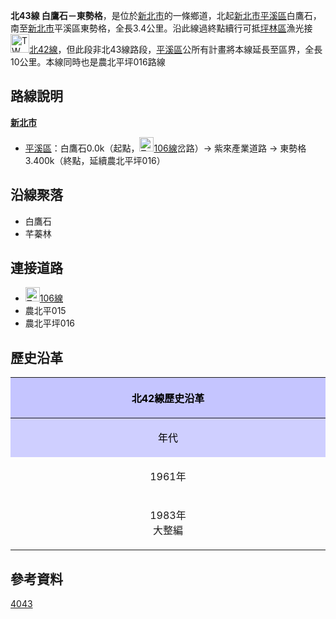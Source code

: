 {{Infobox TwRoad|
|Type=th
|Code=北43線
|Num=tp43
|Name=紫來產業道路
|Level=鄉道
|Length=3.400
|Start=[[新北市|新北市]][[平溪區|平溪區]]白鷹石
|End=新北市平溪區東勢格
}}
'''北43線 白鷹石－東勢格'''，是位於[[新北市|新北市]]的一條鄉道，北起[[新北市|新北市]][[平溪區|平溪區]]白鷹石，南至[[新北市|新北市]]平溪區東勢格，全長3.4公里。{{r|thb}}沿此線過終點續行可抵[[坪林區|坪林區]]漁光接[[File:TW_THWtp42.png|30px]][[北42線|北42線]]，但此段非北43線路段{{r|thb}}，[[平溪區|平溪區]]公所有計畫將本線延長至區界，全長10公里。本線同時也是農北平坪016路線

== 路線說明 ==
;'''[[新北市|新北市]]'''
*[[平溪區|平溪區]]：白鷹石0.0k（起點，[[File:TW_CHW106.svg|23px]][[縣道106號|106線]]岔路）→ 紫來產業道路 → 東勢格3.400k（終點，延續農北平坪016）

== 沿線聚落 ==
*白鷹石
*芊蓁林

== 連接道路 ==
*[[File:TW_CHW106.svg|23px]][[縣道106號|106線]]
*農北平015
*農北平坪016

== 歷史沿革 ==
{| class="wikitable" style="width: 100%"
! style="text-align:center; background:#C5C5FF; color:black" colspan=3 align=center | 北42線歷史沿革
|- 
! style="text-align:center; background:#CFCFFF; color:black" width="8%" | 年代 !! style="text-align:center; background:#D3D3FF; color:black" width="66%" | 本編號沿革 !! style="text-align:center; background:#D3D3FF; color:black" width="26%" | 本路線沿革
|- 
! 1961年{{r|gazette1966}}
| '''瑞樹坑－太平嶺'''間4.314km || 未修築或非公路
|-
! 1983年<br>大整編
| colspan=2| 原線改編[[File:TW_THWtp80.png|30px]][[北80線|北80線]]，並將坪林鄉紫來產業道路新增為鄉道公路北43線。
|}

== 參考資料 ==
{{reflist|refs=

<ref name="thb">{{cite web |url=http://spreadsheets.google.com/pub?key=0Avc0r7dng8JrdFF0YmRlSEl1dWhxVmJtR2hwZDFmcFE&gid=0 |title=臺北縣鄉道公路路線表 |accessdate=2010-08-21 |date=2010-07-19 |publisher=公路總局 |archive-date=2014-04-20 |archive-url=https://web.archive.org/web/20140420112137/https://spreadsheets.google.com/pub?key=0Avc0r7dng8JrdFF0YmRlSEl1dWhxVmJtR2hwZDFmcFE&gid=0 |dead-url=yes }}</ref>

<ref name="gazette1966">{{cite web|url=http://gaz.ncl.edu.tw/detail.jsp?sysid=E0921514 |title=公告臺灣省縣鄉道及專用公路路線-{里程表}- |accessdate=2010-08-16 |date=1966-08-01 |work=政府公報資訊網 |publisher=臺灣省政府}}</ref>

}}

{{新北市鄉道}}

[[Category:新北市區道|4043]]